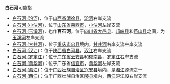 '''白石河'''可能指
*[[白石河_(汾河)|白石河 (汾河)]]，位于[[山西省|山西省]][[清徐县|清徐县]]，[[汾河|汾河]]右岸支流
*[[白石河_(小沽河)|白石河 (小沽河)]]，位于[[山东省|山东省]][[莱西市|莱西市]]，[[小沽河|小沽河]]左岸支流
*[[白石河_(玉溪河)|白石河 (玉溪河)]]，也作'''百石河'''，位于[[四川省|四川省]][[大邑县|大邑县]]、[[邛崃县|邛崃县]]和[[芦山县|芦山县]]之间，为[[玉溪河_(青衣江)|玉溪河]]左岸支流
*[[白石河_(甘井河)|白石河 (甘井河)]]，位于[[重庆市|重庆市]][[忠县|忠县]]境内，[[甘井河|甘井河]]右岸支流左岸支流
*[[白石河_(汉江)|白石河 (汉江)]]：位于[[陕西省|陕西省]][[白河县|白河县]]，[[汉江_(中国)|汉江]]右岸支流
*[[白石河_(罗定江)|白石河 (罗定江)]]：位于[[广东省|广东省]][[云安县|云安县]]和[[郁南县|郁南县]]，[[罗定江|罗定江]]右岸支流
*[[白石河_(黄华河)|白石河 (黄华河)]]：位于广东省[[信宜市|信宜市]]，[[黄华河|黄华河]]左岸支流
*[[白石河_(湘江)|白石河 (湘江)]]：位于[[广西壮族自治区|广西壮族自治区]][[兴安县|兴安县]]境内，是[[湘江|湘江]]源流之一
*[[白石河_(西江)|白石河 (西江)]]：位于广西壮族自治区[[藤县|藤县]]境内，[[西江|西江]]浔江段右岸支流
{{Disambig|B|cat=三字中国地名消歧义}}